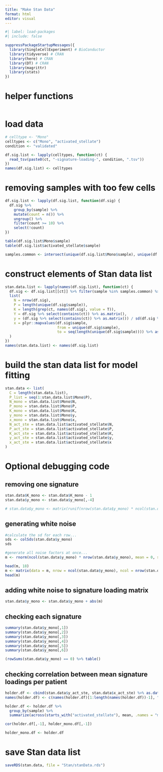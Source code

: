 ```yaml
---
title: "Make Stan Data"
format: html
editor: visual
---
```


```r
#| label: load-packages
#| include: false

suppressPackageStartupMessages({
  library(SingleCellExperiment) # BioConductor
  library(tidyverse) # CRAN
  library(here) # CRAN
  library(DT) # CRAN
  library(magrittr)
  library(stats)
})
```

# helper functions

```r

```

# load data
```r
# celltype <- "Mono"
celltypes <- c("Mono", "activated_stellate")
condition <- "validated"
```

```r
df.sig.list <- lapply(celltypes, function(ct) {
  read_tsv(paste0(ct, "-signature-loading-", condition, ".tsv"))
})
names(df.sig.list) <- celltypes
```

# removing samples with too few cells
```r
df.sig.list <- lapply(df.sig.list, function(df.sig) {
  df.sig %>%
    group_by(sample) %>%
    mutate(count = n()) %>%
    ungroup() %>% 
    filter(count >= 10) %>%
    select(!count)
})

table(df.sig.list$Mono$sample)
table(df.sig.list$activated_stellate$sample)

samples.common <- intersect(unique(df.sig.list$Mono$sample), unique(df.sig.list$activated_stellate$sample))
```

# construct elements of Stan data list
```r
stan.data.list <- lapply(names(df.sig.list), function(ct) {
  df.sig <- df.sig.list[[ct]] %>% filter(sample %in% samples.common) %>% mutate(sample = factor(sample, levels = samples.common)) %>% arrange(sample)
  list(
    N = nrow(df.sig),
    P = length(unique(df.sig$sample)),
    K = length(grep(ct, names(df.sig), value = T)),
    Y = df.sig %>% select(contains(ct)) %>% as.matrix(),
    y = (df.sig %>% select(contains(ct)) %>% as.matrix()) / sd(df.sig %>% select(contains(ct)) %>% as.matrix()),
    x = plyr::mapvalues(df.sig$sample, 
                        from = unique(df.sig$sample),
                        to = seq(length(unique(df.sig$sample)))) %>% as.numeric()
  )
})
names(stan.data.list) <- names(df.sig.list)
```

# build the stan data list for model fitting
```r
stan.data <- list(
  C = length(stan.data.list),
  P_list = seq(1:stan.data.list$Mono$P),
  N_mono = stan.data.list$Mono$N,
  P_mono = stan.data.list$Mono$P,
  K_mono = stan.data.list$Mono$K,
  y_mono = stan.data.list$Mono$y,
  x_mono = stan.data.list$Mono$x,
  N_act_ste = stan.data.list$activated_stellate$N,
  P_act_ste = stan.data.list$activated_stellate$P,
  K_act_ste = stan.data.list$activated_stellate$K,
  y_act_ste = stan.data.list$activated_stellate$y,
  x_act_ste = stan.data.list$activated_stellate$x
)
```

# Optional debugging code 
## removing one signature
```r
stan.data$K_mono <- stan.data$K_mono - 1
stan.data$y_mono <- stan.data$y_mono[,-4]

# stan.data$y_mono <- matrix(runif(nrow(stan.data$y_mono) * ncol(stan.data$y_mono)), nrow = nrow(stan.data$y_mono))
```

## generating white noise
```r
#calculate the sd for each row...
sds <- colSds(stan.data$y_mono)
sds

#generate all noise factors at once...
m <- rnorm(ncol(stan.data$y_mono) * nrow(stan.data$y_mono), mean = 0, sd = sds * 1e-04)

head(m, 18)
m <- matrix(data = m, nrow = ncol(stan.data$y_mono), ncol = nrow(stan.data$y_mono)) %>% t()
head(m)
```

## adding white noise to signature loading matrix
```r
stan.data$y_mono <- stan.data$y_mono + abs(m)
```

## checking each signature
```r
summary(stan.data$y_mono[,1])
summary(stan.data$y_mono[,2])
summary(stan.data$y_mono[,3])
summary(stan.data$y_mono[,4])
summary(stan.data$y_mono[,5])
summary(stan.data$y_mono[,6])
```

```r
(rowSums(stan.data$y_mono) == 0) %>% table()
```

## checking correlation between mean signature loadings per patient
```r
holder.df <- cbind(stan.data$y_act_ste, stan.data$x_act_ste) %>% as.data.frame()
names(holder.df) <- c(names(holder.df)[1:length(names(holder.df))-1], "sample")

holder.df <- holder.df %>%
  group_by(sample) %>%
  summarize(across(starts_with("activated_stellate"), mean, .names = "mean_{.col}"))

cor(holder.df[,-1], holder_mono.df[,-1])

holder_mono.df <- holder.df
```

# save Stan data list
```r
saveRDS(stan.data, file = "Stan/stanData.rds")
```

